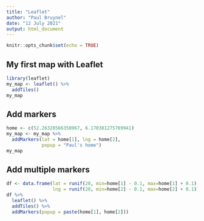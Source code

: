 ```yaml
---
title: "Leaflet"
author: "Paul Bruynel"
date: "12 July 2021"
output: html_document
---
```


```r
knitr::opts_chunk$set(echo = TRUE)
```

## My first map with Leaflet
```r
library(leaflet)
my_map <- leaflet() %>%
  addTiles()
my_map
```

## Add markers
```r
home <- c(52.26328566358967, 6.170381275769941)
my_map <- my_map %>%
  addMarkers(lat = home[1], lng = home[2],
             popup = "Paul's home")
my_map
```

## Add multiple markers
```r
df <- data.frame(lat = runif(20, min=home[1] - 0.1, max=home[1] + 0.1),
                 lng = runif(20, min=home[2] - 0.1, max=home[2] + 0.1))
df %>%
  leaflet() %>%
  addTiles() %>%
  addMarkers(popup = paste(home[1], home[2]))
```

